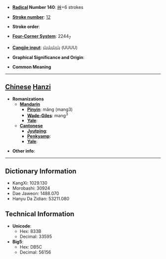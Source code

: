 * '''[[Wiktionary:Chinese radical index| Radical]] Number 140''': [[Wiktionary:Chinese radical index 艸|艸]]+6 strokes

* '''[[Wiktionary:Chinese total strokes index|Stroke number]]''': [[Wiktionary:Chinese total strokes index 12|12]]

* '''Stroke order''': 

* '''[[Wiktionary:Chinese four corner index|Four-Corner System]]''': 2244<sub>7</sub>

* '''[[Wiktionary:Chinese Cangjie index|Cangjie input]]''': 山山山山 (UUUU)

* '''Graphical Significance and Origin''': 

* '''Common Meaning'''

----

== [[Chinese]] [[Hanzi]] ==

* '''Romanizations'''
** '''[[Mandarin]]'''
*** '''[[Pinyin]]''': mǎng (mang3)
*** '''[[Wade-Giles]]''': mang<sup>3</sup>
*** '''[[Yale]]''': 
** '''[[Cantonese]]'''
*** '''[[Jyutping]]''':
*** '''[[Penkyamp]]''': 
*** '''[[Yale]]''': 

* '''Other info''': 

----

== Dictionary Information ==

* KangXi: 1029.130
* Morobashi: 30924
* Dae Jaweon: 1488.070
* Hanyu Da Zidian: 53211.080

== Technical Information ==

* '''Unicode''':
** Hex: 833B
** Decimal: 33595
* '''Big5''':
** Hex: DB5C
** Decimal: 56156